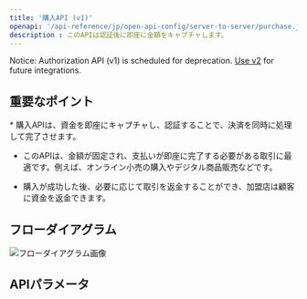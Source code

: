 ```yaml
---
title: '購入API (v1)'
openapi: '/api-reference/jp/open-api-config/server-to-server/purchase.json POST /api/v1/server-to-server-interface/payment'
description : このAPIは認証後に即座に金額をキャプチャします。
---
```


<Warning>Notice: Authorization API (v1) is scheduled for deprecation. [Use v2](/api-reference/en/server-to-server/authorizationv2) for future integrations.</Warning>

## 重要なポイント

<Info>
  * 購入APIは、資金を即座にキャプチャし、認証することで、決済を同時に処理して完了させます。

  * このAPIは、金額が固定され、支払いが即座に完了する必要がある取引に最適です。例えば、オンライン小売の購入やデジタル商品販売などです。

  * 購入が成功した後、必要に応じて取引を返金することができ、加盟店は顧客に資金を返金できます。
</Info>

## フローダイアグラム

![フローダイアグラム画像](/images/timeline-diagram/flows-API-Purchase-jp.svg)

## APIパラメータ

